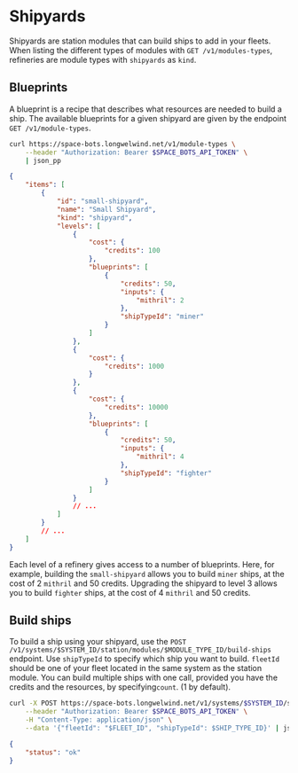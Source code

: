 # Shipyards

Shipyards are station modules that can build ships to add in your fleets.
When listing the different types of modules with `GET /v1/modules-types`, refineries are
module types with `shipyards` as `kind`.

## Blueprints

A blueprint is a recipe that describes what resources are needed to build a ship.
The available blueprints for a given shipyard are given by the endpoint `GET /v1/module-types`.

```sh
curl https://space-bots.longwelwind.net/v1/module-types \
    --header "Authorization: Bearer $SPACE_BOTS_API_TOKEN" \
    | json_pp
```

```json
{
    "items": [
        {
            "id": "small-shipyard",
            "name": "Small Shipyard",
            "kind": "shipyard",
            "levels": [
                {
                    "cost": {
                        "credits": 100
                    },
                    "blueprints": [
                        {
                            "credits": 50,
                            "inputs": {
                                "mithril": 2
                            },
                            "shipTypeId": "miner"
                        }
                    ]
                },
                {
                    "cost": {
                        "credits": 1000
                    }
                },
                {
                    "cost": {
                        "credits": 10000
                    },
                    "blueprints": [
                        {
                            "credits": 50,
                            "inputs": {
                                "mithril": 4
                            },
                            "shipTypeId": "fighter"
                        }
                    ]
                }
                // ...
            ]
        }
        // ...
    ]
}
```

Each level of a refinery gives access to a number of blueprints. Here, for example, building the `small-shipyard`
allows you to build `miner` ships, at the cost of 2 `mithril` and 50 credits.
Upgrading the shipyard to level 3 allows you to build `fighter` ships, at the cost of 4 `mithril` and 50 credits.

## Build ships

To build a ship using your shipyard, use the
`POST /v1/systems/$SYSTEM_ID/station/modules/$MODULE_TYPE_ID/build-ships` endpoint. Use `shipTypeId` to specify which
ship you want to build. `fleetId` should be one of your fleet located in the same system as the
station module. You can build multiple ships with one call, provided you have the credits and the resources,
by specifying`count`. (1 by default).

```sh
curl -X POST https://space-bots.longwelwind.net/v1/systems/$SYSTEM_ID/station/modules/$MODULE_TYPE_ID/refine \
    --header "Authorization: Bearer $SPACE_BOTS_API_TOKEN" \
    -H "Content-Type: application/json" \
    --data '{"fleetId": "$FLEET_ID", "shipTypeId": $SHIP_TYPE_ID}' | json_pp
```

```json
{
    "status": "ok"
}
```
